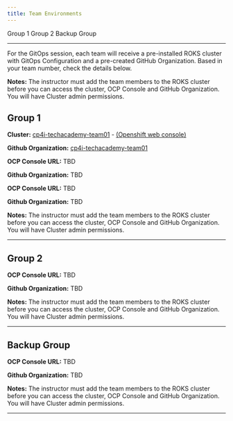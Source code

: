 ```yaml
---
title: Team Environments
---
```


<AnchorLinks>
  <AnchorLink>Group 1</AnchorLink>
  <AnchorLink>Group 2</AnchorLink>
  <AnchorLink>Backup Group</AnchorLink>
</AnchorLinks>

***

For the GitOps session, each team will receive a pre-installed ROKS cluster with GitOps Configuration and a pre-created GitHub Organization. Based in your team number, check the details below.

**Notes:**
The instructor must add the team members to the ROKS cluster before you can access the cluster, OCP Console and GitHub Organization. You will have Cluster admin permissions.

<Accordion>

## Group 1

<AccordionItem title="Team 01">

**Cluster:**
<a href="https://cloud.ibm.com/kubernetes/clusters/caj2o4gd0h90cedgs870/overview?platformType=openshift&region=us-south&resourceGroup=1de7957c5e71427fa3e4be688072cc8b" target="_blank">cp4i-techacademy-team01</a> - <a href="https://console-openshift-console.cp4i-techacademy-team01-b57fe65919088356ab583596c27dcafc-0000.us-south.containers.appdomain.cloud/" target="_blank">(Openshift web console)</a>

**Github Organization:**
<a href="https://github.com/cp4i-techacademy-team01" target="_blank">cp4i-techacademy-team01</a>


</AccordionItem>

<AccordionItem title="Team 02">

**OCP Console URL:**
TBD

**Github Organization:**
TBD

</AccordionItem>

<AccordionItem title="Team 03">

**OCP Console URL:**
TBD

**Github Organization:**
TBD

**Notes:**
The instructor must add the team members to the ROKS cluster before you can access the cluster, OCP Console and GitHub Organization. You will have Cluster admin permissions.

</AccordionItem>


***

## Group 2

<AccordionItem title="Team 09">

**OCP Console URL:**
TBD

**Github Organization:**
TBD

**Notes:**
The instructor must add the team members to the ROKS cluster before you can access the cluster, OCP Console and GitHub Organization. You will have Cluster admin permissions.

</AccordionItem>

***

## Backup Group

<AccordionItem title="Backup 01">

**OCP Console URL:**
TBD

**Github Organization:**
TBD

**Notes:**
The instructor must add the team members to the ROKS cluster before you can access the cluster, OCP Console and GitHub Organization. You will have Cluster admin permissions.

</AccordionItem>


***

</Accordion>
